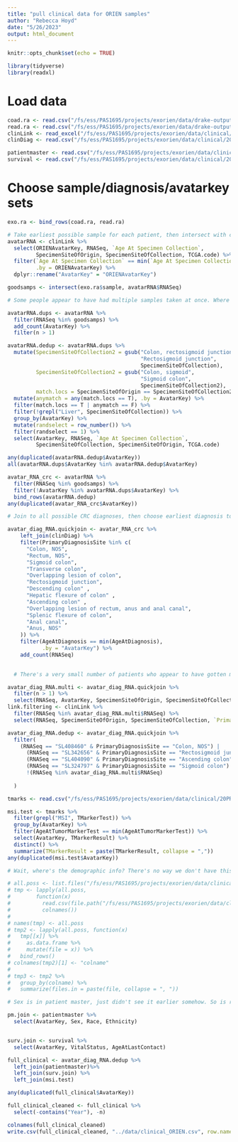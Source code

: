 ```yaml
---
title: "pull clinical data for ORIEN samples"
author: "Rebecca Hoyd"
date: "5/26/2023"
output: html_document
---
```


```r
knitr::opts_chunk$set(echo = TRUE)

library(tidyverse)
library(readxl)
```

# Load data

```r

coad.ra <- read.csv("/fs/ess/PAS1695/projects/exorien/data/drake-output/2022-03-16/2022-03-16_RA-with-taxonomy_COAD.csv", stringsAsFactors = F) 
read.ra <- read.csv("/fs/ess/PAS1695/projects/exorien/data/drake-output/2022-03-16/2022-03-16_RA-with-taxonomy_READ.csv", stringsAsFactors = F) 
clinLink <- read_excel("/fs/ess/PAS1695/projects/exorien/data/clinical/20PRJ060OSU_20210707_ClinicalMolLinkage_V4_as-in-drake.xlsx")
clinDiag <- read.csv("/fs/ess/PAS1695/projects/exorien/data/clinical/20PRJ060OSU_20210712_Diagnosis_V4.csv", stringsAsFactors = F)

patientmaster <- read.csv("/fs/ess/PAS1695/projects/exorien/data/clinical/20PRJ060OSU_20210712_PatientMaster_V4.csv")
survival <- read.csv("/fs/ess/PAS1695/projects/exorien/data/clinical/20PRJ060OSU_20210712_VitalStatus_V4.csv")

```

# Choose sample/diagnosis/avatarkey sets

```r
exo.ra <- bind_rows(coad.ra, read.ra)
```

```r
# Take earliest possible sample for each patient, then intersect with coad/read samples. This should get us to one sample per patient, limiting to patients whose earliest sample was from a CRC. Also include specimen site of collection and origin.
avatarRNA <- clinLink %>%
  select(ORIENAvatarKey, RNASeq, `Age At Specimen Collection`,
         SpecimenSiteOfOrigin, SpecimenSiteOfCollection, TCGA.code) %>%
  filter(`Age At Specimen Collection` == min(`Age At Specimen Collection`),
         .by = ORIENAvatarKey) %>%
  dplyr::rename("AvatarKey" = "ORIENAvatarKey")

goodsamps <- intersect(exo.ra$sample, avatarRNA$RNASeq)

# Some people appear to have had multiple samples taken at once. Where possible, choose the sample that matches the primary disease site. If there are multiple matches, pick randomly. If there are no matches, choose whatever seems closest in the body, which in effect this time is choosing pelvis samples over liver samples.

avatarRNA.dups <- avatarRNA %>%
  filter(RNASeq %in% goodsamps) %>%
  add_count(AvatarKey) %>%
  filter(n > 1)

avatarRNA.dedup <- avatarRNA.dups %>%
  mutate(SpecimenSiteOfCollection2 = gsub("Colon, rectosigmoid junction",
                                          "Rectosigmoid junction",
                                          SpecimenSiteOfCollection),
         SpecimenSiteOfCollection2 = gsub("Colon, sigmoid",
                                          "Sigmoid colon",
                                          SpecimenSiteOfCollection2),
         match.locs = SpecimenSiteOfOrigin == SpecimenSiteOfCollection2) %>%
  mutate(anymatch = any(match.locs == T), .by = AvatarKey) %>%
  filter(match.locs == T | anymatch == F) %>%
  filter(!grepl("Liver", SpecimenSiteOfCollection)) %>%
  group_by(AvatarKey) %>%
  mutate(randselect = row_number()) %>%
  filter(randselect == 1) %>%
  select(AvatarKey, RNASeq, `Age At Specimen Collection`,
         SpecimenSiteOfCollection, SpecimenSiteOfOrigin, TCGA.code)

any(duplicated(avatarRNA.dedup$AvatarKey))
all(avatarRNA.dups$AvatarKey %in% avatarRNA.dedup$AvatarKey)

avatar_RNA_crc <- avatarRNA %>%
  filter(RNASeq %in% goodsamps) %>%
  filter(!AvatarKey %in% avatarRNA.dups$AvatarKey) %>%
  bind_rows(avatarRNA.dedup)
any(duplicated(avatar_RNA_crc$AvatarKey))
```

```r
# Join to all possible CRC diagnoses, then choose earliest diagnosis to determine EO v LO. Does ASTER Insights have a diagnosis key for the samples? Would that even be possible for complex cancer data? At best, I could exclude diagnoses that occured after the sample was taken, but that should already be handled by taking the earliest possible diagnosis. The result to this will be a set of the earliest known information for each patient. This was sufficient for the EO v LO analysis, but we want all the details for this clinical pull. Further specificity than this would require harmonizing by several columns and be very manual.

avatar_diag_RNA.quickjoin <- avatar_RNA_crc %>%
    left_join(clinDiag) %>%
    filter(PrimaryDiagnosisSite %in% c(
      "Colon, NOS",
      "Rectum, NOS",
      "Sigmoid colon",
      "Transverse colon",                                                          
      "Overlapping lesion of colon",
      "Rectosigmoid junction", 
      "Descending colon" ,
      "Hepatic flexure of colon" ,
      "Ascending colon" ,
      "Overlapping lesion of rectum, anus and anal canal",
      "Splenic flexure of colon",
      "Anal canal",
      "Anus, NOS"
    )) %>%
    filter(AgeAtDiagnosis == min(AgeAtDiagnosis),
           .by = "AvatarKey") %>%
    add_count(RNASeq)
  

  # There's a very small number of patients who appear to have gotten multiple diagnoses simultaneously at their earliest diagnosis. As the Primary Diagnosis site and specimen origin do not perfectly align, I want to manually look at these to make the best match. 3 of these 4 had clear winners in pairing, but SL324797 could have been either diagnosis. The information encoded was identical between diagnoses except for TNM staging, so I chose the sigmoid diagnosis as the letters in the staging matched the letters I expected after googling.

avatar_diag_RNA.multi <- avatar_diag_RNA.quickjoin %>%
  filter(n > 1) %>%
  select(RNASeq, AvatarKey, SpecimenSiteOfOrigin, SpecimenSiteOfCollection, PrimaryDiagnosisSite, TCGA.code)
link.filtering <- clinLink %>%
  filter(RNASeq %in% avatar_diag_RNA.multi$RNASeq) %>%
  select(RNASeq, SpecimenSiteOfOrigin, SpecimenSiteOfCollection, `Primary/Met`, TCGA.code)

avatar_diag_RNA.dedup <- avatar_diag_RNA.quickjoin %>%
  filter(
    (RNASeq == "SL408460" & PrimaryDiagnosisSite == "Colon, NOS") |
      (RNASeq == "SL342656" & PrimaryDiagnosisSite == "Rectosigmoid junction") |
      (RNASeq == "SL404090" & PrimaryDiagnosisSite == "Ascending colon") |
      (RNASeq == "SL324797" & PrimaryDiagnosisSite == "Sigmoid colon") |
      !(RNASeq %in% avatar_diag_RNA.multi$RNASeq)
      
  )
```

```r
tmarks <- read.csv("/fs/ess/PAS1695/projects/exorien/data/clinical/20PRJ060OSU_20210712_TumorMarker_V4.csv")

msi.test <- tmarks %>%
  filter(grepl("MSI", TMarkerTest)) %>%
  group_by(AvatarKey) %>%
  filter(AgeAtTumorMarkerTest == min(AgeAtTumorMarkerTest)) %>%
  select(AvatarKey, TMarkerResult) %>%
  distinct() %>%
  summarize(TMarkerResult = paste(TMarkerResult, collapse = ","))
any(duplicated(msi.test$AvatarKey))
```

```r
# Wait, where's the demographic info? There's no way we don't have this, right???

# all.poss <- list.files("/fs/ess/PAS1695/projects/exorien/data/clinical", pattern = ".csv")
# tmp <- lapply(all.poss,
#        function(x)
#          read.csv(file.path("/fs/ess/PAS1695/projects/exorien/data/clinical", x)) %>%
#          colnames())
#   
# names(tmp) <- all.poss
# tmp2 <- lapply(all.poss, function(x)
#   tmp[[x]] %>%
#     as.data.frame %>%
#     mutate(file = x)) %>%
#   bind_rows()
# colnames(tmp2)[1] <- "colname"
# 
# tmp3 <- tmp2 %>%
#   group_by(colname) %>%
#   summarize(files.in = paste(file, collapse = ", "))

# Sex is in patient master, just didn't see it earlier somehow. So is race and ethnicity. Well, glad I double checked. This might be a useful function, maybe I should drop it in lab logistics.

pm.join <- patientmaster %>%
  select(AvatarKey, Sex, Race, Ethnicity)


surv.join <- survival %>%
  select(AvatarKey, VitalStatus, AgeAtLastContact)

full_clinical <- avatar_diag_RNA.dedup %>%
  left_join(patientmaster)%>%
  left_join(surv.join) %>%
  left_join(msi.test)

any(duplicated(full_clinical$AvatarKey))
```



```r
full_clinical_cleaned <- full_clinical %>%
  select(-contains("Year"), -n)

colnames(full_clinical_cleaned)
write.csv(full_clinical_cleaned, "../data/clinical_ORIEN.csv", row.names = F)
```



